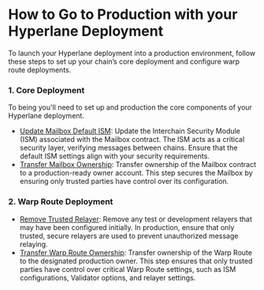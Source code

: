 # How to Go to Production with your Hyperlane Deployment

To launch your Hyperlane deployment into a production environment, follow these steps to set up your chain’s core deployment and configure warp route deployments.

### 1. Core Deployment

To being you'll need to set up and production the core components of your Hyperlane deployment.

- [Update Mailbox Default ISM](/guides/update-mailbox-default-ism.mdx): Update the Interchain Security Module (ISM) associated with the Mailbox contract. The ISM acts as a critical security layer, verifying messages between chains. Ensure that the default ISM settings align with your security requirements.
- [Transfer Mailbox Ownership](/guides/transfer-mailbox-ownership.mdx): Transfer ownership of the Mailbox contract to a production-ready owner account. This step secures the Mailbox by ensuring only trusted parties have control over its configuration.

### 2. Warp Route Deployment

- [Remove Trusted Relayer](/guides/remove-trusted-relayer.mdx): Remove any test or development relayers that may have been configured initially. In production, ensure that only trusted, secure relayers are used to prevent unauthorized message relaying.
- [Transfer Warp Route Ownership](/guides/transfer-warp-route-ownership.mdx): Transfer ownership of the Warp Route to the designated production owner. This step ensures that only trusted parties have control over critical Warp Route settings, such as ISM configurations, Validator options, and relayer settings.
